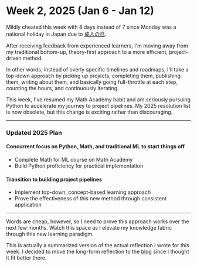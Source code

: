 # Week 2, 2025 (Jan 6 - Jan 12)

Mildly cheated this week with 8 days instead of 7 since Monday was a national holiday in Japan due to [成人の日](https://en.wikipedia.org/wiki/Coming_of_Age_Day).

After receiving feedback from experienced learners, I'm moving away from my traditional bottom-up, theory-first approach to a more efficient, project-driven method.

In other words, instead of overly specific timelines and roadmaps, I'll take a top-down approach by picking up projects, completing them, publishing them, writing about them, and basically going full-throttle at each step, counting the hours, and continuously iterating.

This week, I've resumed my Math Academy habit and am seriously pursuing Python to accelerate my journey to project pipelines. My 2025 resolution list is now obsolete, but this change is exciting rather than discouraging.

---

### Updated 2025 Plan

#### Concurrent focus on Python, Math, and traditional ML to start things off

- Complete Math for ML course on Math Academy
- Build Python proficiency for practical implementation

#### Transition to building project pipelines

- Implement top-down, concept-based learning approach
- Prove the effectiveness of this new method through consistent application

---
Words are cheap, however, so I need to prove this approach works over the next few months. Watch this space as I elevate my knowledge fabric through this new learning paradigm.

This is actually a summarized version of the actual reflection I wrote for this week. I decided to move the long-form reflection to the [blog](/blog/my-2025-resolution) since I thought it fit better there.